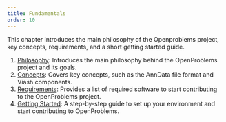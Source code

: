 ```yaml
---
title: Fundamentals
order: 10
---
```


This chapter introduces the main philosophy of the Openproblems project, key concepts, requirements, and a short getting started guide.

1. [Philosophy](philosophy.qmd): Introduces the main philosophy behind the OpenProblems project and its goals.
2. [Concepts](concepts.qmd): Covers key concepts, such as the AnnData file format and Viash components.
3. [Requirements](requirements.qmd): Provides a list of required software to start contributing to the OpenProblems project.
4. [Getting Started](getting_started.qmd): A step-by-step guide to set up your environment and start contributing to OpenProblems.
